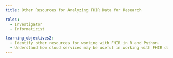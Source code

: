 ```yaml
---
title: Other Resources for Analyzing FHIR Data for Research

roles:
  - Investigator
  - Informaticist

learning_objectives2:
  - Identify other resources for working with FHIR in R and Python.
  - Understand how cloud services may be useful in working with FHIR data..
---
```

